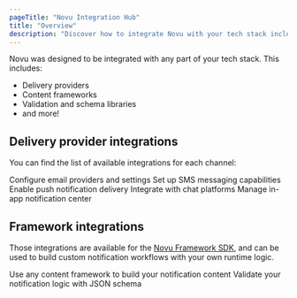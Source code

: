 ```yaml
---
pageTitle: "Novu Integration Hub"
title: "Overview"
description: "Discover how to integrate Novu with your tech stack including delivery providers, content frameworks, and validation libraries."
---
```



Novu was designed to be integrated with any part of your tech stack. This includes:

- Delivery providers
- Content frameworks
- Validation and schema libraries
- and more!

## Delivery provider integrations

You can find the list of available integrations for each channel:

<Cards>
  <Card title="Email" href="/integrations/providers/email/overview">
    Configure email providers and settings
  </Card>
  <Card title="SMS" href="/integrations/providers/sms/overview">
    Set up SMS messaging capabilities
  </Card>
  <Card title="Push" href="/integrations/providers/push/overview">
    Enable push notification delivery
  </Card>
  <Card title="Chat" href="/integrations/providers/chat/overview">
    Integrate with chat platforms
  </Card>
  <Card title="In-App" href="/inbox/overview">
    Manage in-app notification center
  </Card>
</Cards>

## Framework integrations

Those integrations are available for the [Novu Framework SDK](/framework/typescript/overview), and can be used to build custom notification workflows with your own runtime logic.

<Cards>
  <Card title="Content" href="/framework/content/react-email">
    Use any content framework to build your notification content
  </Card>
  <Card title="Schema" href="/framework/schema/zod">
    Validate your notification logic with JSON schema
  </Card>
</Cards>
